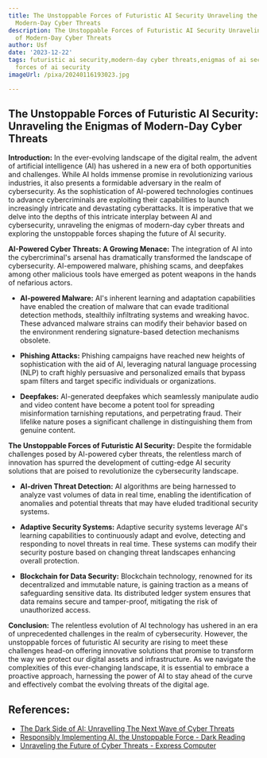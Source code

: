 ```yaml
---
title: The Unstoppable Forces of Futuristic AI Security Unraveling the Enigmas of
  Modern-Day Cyber Threats
description: The Unstoppable Forces of Futuristic AI Security Unraveling the Enigmas
  of Modern-Day Cyber Threats
author: Usf
date: '2023-12-22'
tags: futuristic ai security,modern-day cyber threats,enigmas of ai security,unstoppable
  forces of ai security
imageUrl: /pixa/20240116193023.jpg

---
```

## The Unstoppable Forces of  Futuristic AI Security: Unraveling the  Enigmas  of Modern-Day Cyber Threats

**Introduction:**
In the ever-evolving landscape of the digital realm, the  advent of artificial intelligence (AI) has ushered in a new era of both  opportunities and challenges. While  AI holds immense promise in revolutionizing various industries, it also presents a formidable adversary in the realm of cybersecurity. As the sophistication of AI-powered technologies continues to advance cybercriminals are exploiting their capabilities to launch increasingly intricate and devastating cyberattacks. It  is imperative that we delve  into the depths of this intricate  interplay between AI and cybersecurity, unraveling the enigmas of modern-day cyber threats and exploring the unstoppable forces  shaping the future of AI security.

**AI-Powered Cyber Threats:  A Growing Menace:**
The integration of AI into the cybercriminal's arsenal has dramatically transformed  the landscape of cybersecurity. AI-empowered malware, phishing scams, and deepfakes among  other  malicious tools have emerged as potent weapons in the hands of nefarious actors.

* **AI-powered Malware:**
AI's inherent learning and adaptation capabilities have enabled the creation of malware that can evade traditional detection methods, stealthily infiltrating systems and wreaking havoc. These advanced malware  strains can modify their behavior based on  the environment rendering signature-based detection mechanisms obsolete.

* **Phishing Attacks:**
Phishing campaigns have reached new heights  of sophistication with the aid of AI, leveraging natural language processing  (NLP) to craft highly persuasive  and personalized emails that bypass spam filters  and target specific individuals or organizations.

* **Deepfakes:**
AI-generated deepfakes which seamlessly manipulate audio and video content have become  a potent  tool for spreading misinformation tarnishing reputations, and perpetrating  fraud. Their lifelike nature poses  a significant challenge in distinguishing them from  genuine  content.

**The Unstoppable Forces of Futuristic AI  Security:**
Despite the formidable challenges posed by AI-powered cyber threats, the relentless march of innovation has spurred the development of  cutting-edge AI security solutions that are poised to revolutionize the cybersecurity landscape.

* **AI-driven Threat Detection:**
AI algorithms are being harnessed to analyze vast volumes of data in real time, enabling the  identification of  anomalies and potential threats that  may have eluded traditional security systems.

* **Adaptive Security  Systems:**
Adaptive security  systems leverage AI's learning capabilities to continuously adapt and evolve, detecting  and responding to novel threats in real time.  These systems  can modify their security posture based on changing threat landscapes enhancing  overall protection.

* **Blockchain for Data Security:**
Blockchain technology, renowned for  its decentralized and immutable nature, is gaining traction as a means of safeguarding sensitive data. Its distributed ledger system ensures that data remains secure and tamper-proof, mitigating the  risk of unauthorized access.

**Conclusion:**
The relentless evolution of AI technology has ushered in an era  of unprecedented challenges  in the realm of cybersecurity. However, the unstoppable forces of futuristic  AI security are rising  to meet these  challenges head-on offering innovative solutions that promise to transform  the way we protect our digital  assets and infrastructure. As we  navigate the complexities  of this ever-changing landscape,  it is essential to embrace a proactive approach, harnessing the power of AI to stay ahead of the curve and effectively combat the evolving threats of the digital age.

## References:
- [The Dark Side of AI: Unravelling The Next Wave of Cyber Threats](https://www.linkedin.com/pulse/dark-side-ai-unravelling-next-wave-cyber)
- [Responsibly Implementing AI, the Unstoppable Force - Dark Reading](https://www.darkreading.com/vulnerabilities-threats/responsibly-implementing-ai-unstoppable-force)
- [Unraveling the Future of Cyber Threats - Express Computer](https://www.expresscomputer.in/guest-blogs/unraveling-the-future-of-cyber-threats/107671/)
